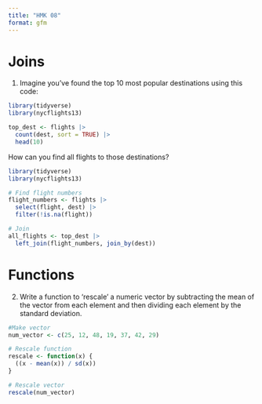 ```yaml
---
title: "HMK 08"
format: gfm
---
```


# Joins

1. Imagine you’ve found the top 10 most popular destinations using this code:
```r
library(tidyverse)
library(nycflights13)

top_dest <- flights |>
  count(dest, sort = TRUE) |>
  head(10)
```

How can you find all flights to those destinations?

```r
library(tidyverse)
library(nycflights13)

# Find flight numbers
flight_numbers <- flights |>
  select(flight, dest) |>
  filter(!is.na(flight))

# Join
all_flights <- top_dest |>
  left_join(flight_numbers, join_by(dest))
```

# Functions

2. Write a function to 'rescale' a numeric vector by subtracting the mean of the vector from each element and then dividing each element by the standard deviation. 

```r
#Make vector
num_vector <- c(25, 12, 48, 19, 37, 42, 29)

# Rescale function
rescale <- function(x) {
  ((x - mean(x)) / sd(x))
}

# Rescale vector
rescale(num_vector)
```
